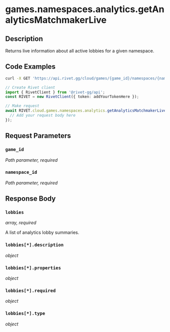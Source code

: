 

# games.namespaces.analytics.getAnalyticsMatchmakerLive

## Description

Returns live information about all active lobbies for a given namespace.


## Code Examples

<CodeGroup title='Request' tag='GET' label='https://api.rivet.gg/cloud/games/{game_id}/namespaces/{namespace_id}/analytics/matchmaker/live'>

```bash {{ title: 'cURL' }}
curl -X GET 'https://api.rivet.gg/cloud/games/{game_id}/namespaces/{namespace_id}/analytics/matchmaker/live'
```

```ts
// Create Rivet client
import { RivetClient } from '@rivet-gg/api';
const RIVET = new RivetClient({ token: addYourTokenHere });

// Make request
await RIVET.cloud.games.namespaces.analytics.getAnalyticsMatchmakerLive({
  // Add your request body here
});
```

</CodeGroup>


## Request Parameters


### `game_id`

_Path parameter, required_





### `namespace_id`

_Path parameter, required_





## Response Body

### `lobbies`

_array, required_

A list of analytics lobby summaries.

### `lobbies[*].description`

_object_

### `lobbies[*].properties`

_object_

### `lobbies[*].required`

_object_

### `lobbies[*].type`

_object_



